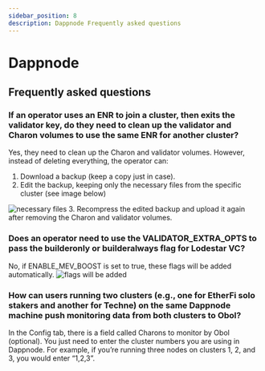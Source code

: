 ```yaml
---
sidebar_position: 8
description: Dappnode Frequently asked questions
---
```



# Dappnode 

## Frequently asked questions

### If an operator uses an ENR to join a cluster, then exits the validator key, do they need to clean up the validator and Charon volumes to use the same ENR for another cluster?

Yes, they need to clean up the Charon and validator volumes. However, instead of deleting everything, the operator can:

1.	Download a backup (keep a copy just in case).
2.	Edit the backup, keeping only the necessary files from the specific cluster (see image below)
<img src="/img/BackupFAQ.jpeg" alt="necessary files"/>
3.	Recompress the edited backup and upload it again after removing the Charon and validator volumes.

### Does an operator need to use the VALIDATOR_EXTRA_OPTS to pass the builderonly or builderalways flag for Lodestar VC?

No, if ENABLE_MEV_BOOST is set to true, these flags will be added automatically.
<img src="/img/dappnodeFlags.jpeg" alt="flags will be added"/>

### How can users running two clusters (e.g., one for EtherFi solo stakers and another for Techne) on the same Dappnode machine push monitoring data from both clusters to Obol?

In the Config tab, there is a field called Charons to monitor by Obol (optional). You just need to enter the cluster numbers you are using in Dappnode. For example, if you’re running three nodes on clusters 1, 2, and 3, you would enter “1,2,3”.